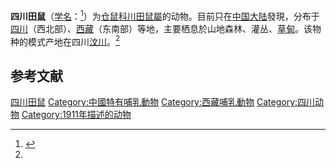 {{Speciesbox
| name = 四川田鼠
| status = NT | status_system = IUCN3.1
| status_ref = <ref name=iucn>{{cite journal |author=Clayton, E. |title=''Volemys millicens'' |journal=[[The_IUCN_Red_List_of_Threatened_Species|The IUCN Red List of Threatened Species]] |volume=2016 |page=e.T23043A22387707 |publisher=[[IUCN|IUCN]] |year=2016 |url=http://www.iucnredlist.org/details/23043/0 |doi=10.2305/IUCN.UK.2016-2.RLTS.T23043A22387707.en |access-date=8 November 2017 |archive-date=2017-11-09 |archive-url=https://web.archive.org/web/20171109135109/http://www.iucnredlist.org/details/23043/0 |dead-url=no }}</ref>
| image = 
| genus = Volemys
| species = millicens
| authority = (Thomas, 1911)<ref name='id1019'>{{cite web| url =http://www.bioinfo.cn/db05/BjdwSpecies.php?action=view&id=1019| title =四川田鼠| work =《中国动物物种编目数据库》| publisher =中国科学院微生物研究所| author =中国科学院动物研究所| accessdate =2009-03-27| deadurl =yes| archiveurl =https://web.archive.org/web/20160305093353/http://www.bioinfo.cn/db05/BjdwSpecies.php?action=view&id=1019| archivedate =2016-03-05}}</ref>
}}

'''四川田鼠'''（[[学名|学名]]：{{lang|la|''Volemys millicens''}}<ref name=msw3>{{MSW3 Musser|pages=894-1531}}</ref>）为[[仓鼠科|仓鼠科]][[川田鼠屬|川田鼠屬]]的动物。目前只在[[中国大陆|中国大陆]]發現，分布于[[四川|四川]]（西北部）、[[西藏|西藏]]（东南部）等地，主要栖息於山地森林、灌丛、[[草甸|草甸]]。该物种的模式产地在四川[[汶川|汶川]]。<ref name='id1019'/>

== 参考文献 ==
{{reflist}}
{{Taxonbar|from=Q1767942}}

[[Category:田鼠属|四川田鼠]]
[[Category:中國特有哺乳動物|Category:中國特有哺乳動物]]
[[Category:西藏哺乳動物|Category:西藏哺乳動物]]
[[Category:四川动物|Category:四川动物]]
[[Category:1911年描述的动物|Category:1911年描述的动物]]


{{mammal-stub}}